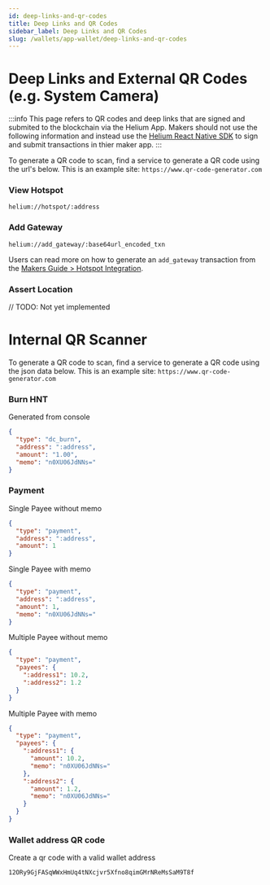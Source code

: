 ```yaml
---
id: deep-links-and-qr-codes
title: Deep Links and QR Codes
sidebar_label: Deep Links and QR Codes
slug: /wallets/app-wallet/deep-links-and-qr-codes
---
```


# Deep Links and External QR Codes (e.g. System Camera)

:::info
This page refers to QR codes and deep links that are signed and submited to the blockchain via the Helium App.
Makers should not use the following information and instead use the [Helium React Native SDK](https://helium.github.io/react-native-helium/modules/WalletLink.html)
to sign and submit transactions in thier maker app.
:::

To generate a QR code to scan, find a service to generate a QR code using the url's below.
This is an example site: `https://www.qr-code-generator.com`

### View Hotspot

`helium://hotspot/:address`

### Add Gateway

`helium://add_gateway/:base64url_encoded_txn`

Users can read more on how to generate an `add_gateway` transaction from the [Makers Guide > Hotspot Integration](https://docs.helium.com/mine-hnt/full-hotspots/become-a-maker/hotspot-integration-testing/#generate-an-add-hotspot-transaction).

### Assert Location

// TODO: Not yet implemented

# Internal QR Scanner

To generate a QR code to scan, find a service to generate a QR code using the json data below.
This is an example site: `https://www.qr-code-generator.com`

### Burn HNT

Generated from console

```json
{
  "type": "dc_burn",
  "address": ":address",
  "amount": "1.00",
  "memo": "n0XU06JdNNs="
}
```

### Payment

Single Payee without memo

```json
{
  "type": "payment",
  "address": ":address",
  "amount": 1
}
```

Single Payee with memo

```json
{
  "type": "payment",
  "address": ":address",
  "amount": 1,
  "memo": "n0XU06JdNNs="
}
```

Multiple Payee without memo

```json
{
  "type": "payment",
  "payees": {
    ":address1": 10.2,
    ":address2": 1.2
  }
}
```

Multiple Payee with memo

```json
{
  "type": "payment",
  "payees": {
    ":address1": {
      "amount": 10.2,
      "memo": "n0XU06JdNNs="
    },
    ":address2": {
      "amount": 1.2,
      "memo": "n0XU06JdNNs="
    }
  }
}
```

### Wallet address QR code

Create a qr code with a valid wallet address

```
12ORy9GjFASqWWxHmUq4tNXcjvr5Xfno8qimGMrNReMsSaM9T8f
```
